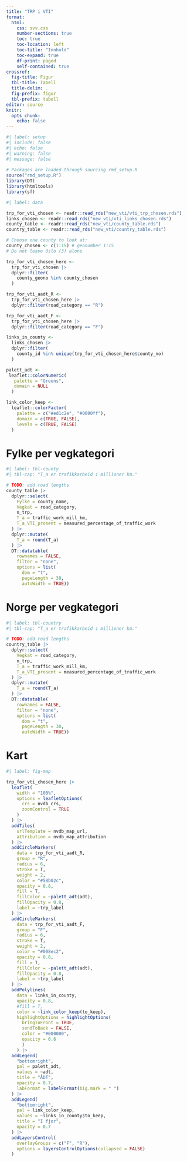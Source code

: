 ```yaml
---
title: "TRP i VTI"
format: 
  html:
    css: svv.css
    number-sections: true
    toc: true
    toc-location: left
    toc-title: "Innhold"
    toc-expand: true
    df-print: paged
    self-contained: true
crossref:
  fig-title: Figur
  tbl-title: Tabell
  title-delim: .
  fig-prefix: figur
  tbl-prefix: tabell
editor: source
knitr: 
  opts_chunk: 
    echo: false
---
```



```r
#| label: setup
#| include: false
#| echo: false
#| warning: false
#| message: false
  
# Packages are loaded through sourcing rmd_setup.R
source("rmd_setup.R")
library(DT)
library(htmltools)
library(sf)
```


```r
#| label: data

trp_for_vti_chosen <- readr::read_rds("new_vti/vti_trp_chosen.rds")
links_chosen <- readr::read_rds("new_vti/vti_links_chosen.rds")
county_table <- readr::read_rds("new_vti/county_table.rds")
country_table <- readr::read_rds("new_vti/country_table.rds")

# Choose one county to look at:
county_chosen <- c(1:15) # geonumber 1:15 
# Do not leave Oslo (3) alone

trp_for_vti_chosen_here <-
  trp_for_vti_chosen |> 
  dplyr::filter(
    county_geono %in% county_chosen
  )

trp_for_vti_aadt_R <- 
  trp_for_vti_chosen_here |> 
  dplyr::filter(road_category == "R")

trp_for_vti_aadt_F <- 
  trp_for_vti_chosen_here |> 
  dplyr::filter(road_category == "F")

links_in_county <-
  links_chosen |> 
  dplyr::filter(
    county_id %in% unique(trp_for_vti_chosen_here$county_no)
  )

palett_adt <-
 leaflet::colorNumeric(
   palette = "Greens",
   domain = NULL
  )

link_color_keep <-
  leaflet::colorFactor(
    palette = c("#ed1c2e", "#0000ff"),
    domain = c(TRUE, FALSE),
    levels = c(TRUE, FALSE)
  )
```


# Fylke per vegkategori
```r
#| label: tbl-county
#| tbl-cap: "T_a er trafikkarbeid i millioner km."

# TODO: add road lengths
county_table |> 
  dplyr::select(
    Fylke = county_name,
    Vegkat = road_category,
    n_trp,
    T_a = traffic_work_mill_km,
    T_a_VTI_prosent = measured_percentage_of_traffic_work
  ) |> 
  dplyr::mutate(
    T_a = round(T_a)
  ) |> 
  DT::datatable(
    rownames = FALSE,
    filter = "none",
    options = list(
      dom = "t",
      pageLength = 30,
      autoWidth = TRUE))
```


# Norge per vegkategori
```r
#| label: tbl-country
#| tbl-cap: "T_a er trafikkarbeid i millioner km."

# TODO: add road lengths
country_table |> 
  dplyr::select(
    Vegkat = road_category,
    n_trp,
    T_a = traffic_work_mill_km,
    T_a_VTI_prosent = measured_percentage_of_traffic_work
  ) |> 
  dplyr::mutate(
    T_a = round(T_a)
  ) |> 
  DT::datatable(
    rownames = FALSE,
    filter = "none",
    options = list(
      dom = "t",
      pageLength = 30,
      autoWidth = TRUE))
```


# Kart
```r
#| label: fig-map

trp_for_vti_chosen_here |> 
  leaflet(
    width = "100%",
    options = leafletOptions(
      crs = nvdb_crs,
      zoomControl = TRUE
    )
  ) |> 
  addTiles(
    urlTemplate = nvdb_map_url,
    attribution = nvdb_map_attribution
  ) |> 
  addCircleMarkers(
    data = trp_for_vti_aadt_R,
    group = "R",
    radius = 6,
    stroke = T,
    weight = 2,
    color = "#58b02c",
    opacity = 0.8,
    fill = T,
    fillColor = ~palett_adt(adt),
    fillOpacity = 0.8,
    label = ~trp_label
  ) |> 
  addCircleMarkers(
    data = trp_for_vti_aadt_F,
    group = "F",
    radius = 6,
    stroke = T,
    weight = 2,
    color = "#008ec2",
    opacity = 0.8,
    fill = T,
    fillColor = ~palett_adt(adt),
    fillOpacity = 0.8,
    label = ~trp_label
  ) |> 
  addPolylines(
    data = links_in_county,
    opacity = 0.8,
    #fill = T,
    color = ~link_color_keep(to_keep),
    highlightOptions = highlightOptions(
      bringToFront = TRUE,
      sendToBack = FALSE,
      color = "#000000",
      opacity = 0.6
      )
    ) |> 
  addLegend(
    "bottomright",
    pal = palett_adt,
    values = ~adt,
    title = "ÅDT",
    opacity = 0.7,
    labFormat = labelFormat(big.mark = " ")
  ) |> 
  addLegend(
    "bottomright",
    pal = link_color_keep,
    values = ~links_in_county$to_keep,
    title = "I fjor",
    opacity = 0.7
  ) |> 
  addLayersControl(
    overlayGroups = c("F", "R"),
    options = layersControlOptions(collapsed = FALSE)
  )
```

